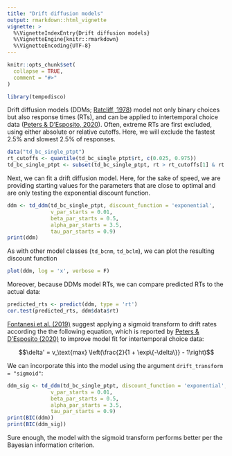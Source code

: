 ```yaml
---
title: "Drift diffusion models"
output: rmarkdown::html_vignette
vignette: >
  %\VignetteIndexEntry{Drift diffusion models}
  %\VignetteEngine{knitr::rmarkdown}
  %\VignetteEncoding{UTF-8}
---
```


```r
knitr::opts_chunk$set(
  collapse = TRUE,
  comment = "#>"
)
```

```r
library(tempodisco)
```

Drift diffusion models (DDMs; [Ratcliff, 1978](https://doi.org/10.1037/0033-295X.85.2.59)) model not only binary choices but also response times (RTs), and can be applied to intertemporal choice data ([Peters & D'Esposito, 2020](https://doi.org/10.1371/journal.pcbi.1007615)). Often, extreme RTs are first excluded, using either absolute or relative cutoffs. Here, we will exclude the fastest 2.5% and slowest 2.5% of responses.

```r
data("td_bc_single_ptpt")
rt_cutoffs <- quantile(td_bc_single_ptpt$rt, c(0.025, 0.975))
td_bc_single_ptpt <- subset(td_bc_single_ptpt, rt > rt_cutoffs[1] & rt < rt_cutoffs[2])
```

Next, we can fit a drift diffusion model. Here, for the sake of speed, we are providing starting values for the parameters that are close to optimal and are only testing the exponential discount function.

```r
ddm <- td_ddm(td_bc_single_ptpt, discount_function = 'exponential',
              v_par_starts = 0.01,
              beta_par_starts = 0.5,
              alpha_par_starts = 3.5,
              tau_par_starts = 0.9)
print(ddm)
```

As with other model classes (`td_bcnm`, `td_bclm`), we can plot the resulting discount function

```r
plot(ddm, log = 'x', verbose = F)
```

Moreover, because DDMs model RTs, we can compare predicted RTs to the actual data:

```r
predicted_rts <- predict(ddm, type = 'rt')
cor.test(predicted_rts, ddm$data$rt)
```

[Fontanesi et al. (2019)](https://doi.org/10.3758/s13423-018-1554-2) suggest applying a sigmoid transform to drift rates according the the following equation, which is reported by [Peters & D'Esposito (2020)](https://doi.org/10.1371/journal.pcbi.1007615) to improve model fit for intertemporal choice data:

$$\delta' = v_\text{max} \left(\frac{2}{1 + \exp\{-\delta\}} - 1\right)$$

We can incorporate this into the model using the argument `drift_transform = "sigmoid"`:

```r
ddm_sig <- td_ddm(td_bc_single_ptpt, discount_function = 'exponential', drift_transform = 'sigmoid',
              v_par_starts = 0.01,
              beta_par_starts = 0.5,
              alpha_par_starts = 3.5,
              tau_par_starts = 0.9)
print(BIC(ddm))
print(BIC(ddm_sig))
```

Sure enough, the model with the sigmoid transform performs better per the Bayesian information criterion.
